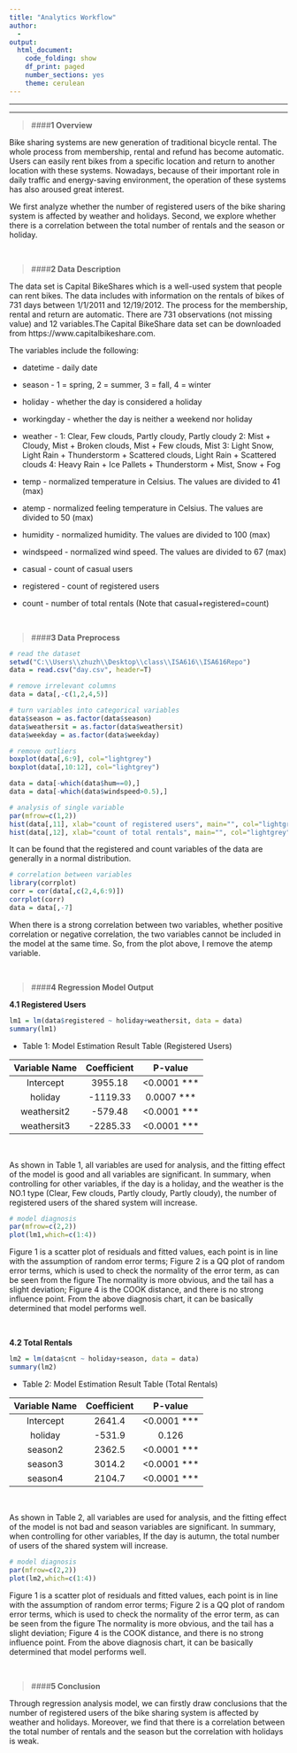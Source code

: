 ```yaml
---
title: "Analytics Workflow"
author: 
  - 
output: 
  html_document:
    code_folding: show
    df_print: paged
    number_sections: yes
    theme: cerulean
---
```


***
***

>####**1 Overview**

Bike sharing systems are new generation of traditional bicycle rental. The whole process from membership, rental and refund has become automatic. Users can easily rent bikes from a specific location and return to another location with these systems. Nowadays, because of their important role in daily traffic and energy-saving environment, the operation of these systems has also aroused great interest.

We first analyze whether the number of registered users of the bike sharing system is affected by weather and holidays. Second, we explore whether there is a correlation between the total number of rentals and the season or holiday.

<br/>

>####**2 Data Description**

The data set is Capital BikeShares which is a well-used system that people can rent bikes. The data includes with information on the rentals of bikes of 731 days between 1/1/2011 and 12/19/2012. The process for the membership, rental and return are automatic. There are 731 observations (not missing value) and 12 variables.The Capital BikeShare data set can be downloaded from https://www.capitalbikeshare.com.

The variables include the following:

* datetime - daily date

* season - 1 = spring, 2 = summer, 3 = fall, 4 = winter

* holiday - whether the day is considered a holiday

* workingday - whether the day is neither a weekend nor holiday

* weather - 1: Clear, Few clouds, Partly cloudy, Partly cloudy
            2: Mist + Cloudy, Mist + Broken clouds, Mist + Few clouds, Mist
            3: Light Snow, Light Rain + Thunderstorm + Scattered clouds, Light Rain + Scattered clouds
            4: Heavy Rain + Ice Pallets + Thunderstorm + Mist, Snow + Fog
            
* temp - normalized temperature in Celsius. The values are divided to 41 (max)

* atemp - normalized feeling temperature in Celsius. The values are divided to 50 (max)

* humidity - normalized humidity. The values are divided to 100 (max)

* windspeed - normalized wind speed. The values are divided to 67 (max)

* casual - count of casual users

* registered - count of registered users

* count - number of total rentals (Note that casual+registered=count)

<br/>

>####**3 Data Preprocess**

```r
# read the dataset
setwd("C:\\Users\\zhuzh\\Desktop\\class\\ISA616\\ISA616Repo")
data = read.csv("day.csv", header=T)

# remove irrelevant columns
data = data[,-c(1,2,4,5)]

# turn variables into categorical variables
data$season = as.factor(data$season)
data$weathersit = as.factor(data$weathersit)
data$weekday = as.factor(data$weekday)
```

```r
# remove outliers
boxplot(data[,6:9], col="lightgrey")
boxplot(data[,10:12], col="lightgrey")

data = data[-which(data$hum==0),]
data = data[-which(data$windspeed>0.5),]
```


```r
# analysis of single variable
par(mfrow=c(1,2))
hist(data[,11], xlab="count of registered users", main="", col="lightgrey")
hist(data[,12], xlab="count of total rentals", main="", col="lightgrey")
```

It can be found that the registered and count variables of the data are generally in a normal distribution.

```r
# correlation between variables
library(corrplot)
corr = cor(data[,c(2,4,6:9)])
corrplot(corr)
data = data[,-7]
```

When there is a strong correlation between two variables, whether positive correlation or negative correlation, the two variables cannot be included in the model at the same time. So, from the plot above, I remove the atemp variable.

<br/>

>####**4 Regression Model Output**

**4.1 Registered Users**

```r
lm1 = lm(data$registered ~ holiday+weathersit, data = data)
summary(lm1)
```

* Table 1: Model Estimation Result Table (Registered Users)

| Variable Name | Coefficient | P-value |
| :----: | :----: | :----: |
| Intercept | 3955.18 | <0.0001 *** |
| holiday | -1119.33 | 0.0007 *** |
| weathersit2 | -579.48 | <0.0001 *** |
| weathersit3 | -2285.33 | <0.0001 *** |

<br/>

As shown in Table 1, all variables are used for analysis, and the fitting effect of the model is good and all variables are significant. In summary, when controlling for other variables, if the day is a holiday, and the weather is the NO.1 type (Clear, Few clouds, Partly cloudy, Partly cloudy), the number of registered users of the shared system will increase.


```r
# model diagnosis
par(mfrow=c(2,2))
plot(lm1,which=c(1:4))
```

Figure 1 is a scatter plot of residuals and fitted values, each point is in line with the assumption of random error terms; Figure 2 is a QQ plot of random error terms, which is used to check the normality of the error term, as can be seen from the figure The normality is more obvious, and the tail has a slight deviation; Figure 4 is the COOK distance, and there is no strong influence point. From the above diagnosis chart, it can be basically determined that model performs well.

<br/>

**4.2 Total Rentals**

```r
lm2 = lm(data$cnt ~ holiday+season, data = data)
summary(lm2)
```

* Table 2: Model Estimation Result Table (Total Rentals)

| Variable Name | Coefficient | P-value |
| :----: | :----: | :----: |
| Intercept | 2641.4 | <0.0001 *** |
| holiday | -531.9 | 0.126 |
| season2 | 2362.5 | <0.0001 *** |
| season3 | 3014.2 | <0.0001 *** |
| season4 | 2104.7 | <0.0001 *** |

<br/>

As shown in Table 2, all variables are used for analysis, and the fitting effect of the model is not bad and season variables are significant. In summary, when controlling for other variables, If the day is autumn, the total number of users of the shared system will increase.


```r
# model diagnosis
par(mfrow=c(2,2))
plot(lm2,which=c(1:4))
```

Figure 1 is a scatter plot of residuals and fitted values, each point is in line with the assumption of random error terms; Figure 2 is a QQ plot of random error terms, which is used to check the normality of the error term, as can be seen from the figure The normality is more obvious, and the tail has a slight deviation; Figure 4 is the COOK distance, and there is no strong influence point. From the above diagnosis chart, it can be basically determined that model performs well.

<br/>

>####**5 Conclusion**

Through regression analysis model, we can firstly draw conclusions that the number of registered users of the bike sharing system is affected by weather and holidays. Moreover, we find that there is a correlation between the total number of rentals and the season but the correlation with holidays is weak.


<br/>

<br/>






